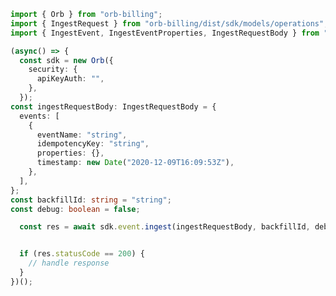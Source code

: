 ```typescript Ingest.ts
import { Orb } from "orb-billing";
import { IngestRequest } from "orb-billing/dist/sdk/models/operations";
import { IngestEvent, IngestEventProperties, IngestRequestBody } from "orb-billing/dist/sdk/models/shared";

(async() => {
  const sdk = new Orb({
    security: {
      apiKeyAuth: "",
    },
  });
const ingestRequestBody: IngestRequestBody = {
  events: [
    {
      eventName: "string",
      idempotencyKey: "string",
      properties: {},
      timestamp: new Date("2020-12-09T16:09:53Z"),
    },
  ],
};
const backfillId: string = "string";
const debug: boolean = false;

  const res = await sdk.event.ingest(ingestRequestBody, backfillId, debug);


  if (res.statusCode == 200) {
    // handle response
  }
})();
```
